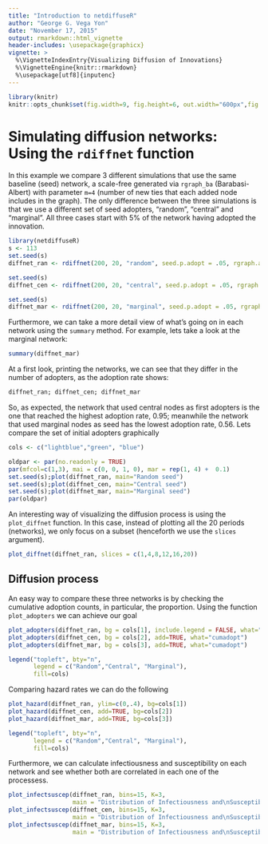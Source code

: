 ```yaml
---
title: "Introduction to netdiffuseR"
author: "George G. Vega Yon"
date: "November 17, 2015"
output: rmarkdown::html_vignette
header-includes: \usepackage{graphicx}
vignette: >
  %\VignetteIndexEntry{Visualizing Diffusion of Innovations}
  %\VignetteEngine{knitr::rmarkdown}
  %\usepackage[utf8]{inputenc}
---
```


```r
library(knitr)
knitr::opts_chunk$set(fig.width=9, fig.height=6, out.width="600px",fig.align = "center")
```


# Simulating diffusion networks: Using the `rdiffnet` function

In this example we compare 3 different simulations that use the same baseline (seed) network, a scale-free generated via `rgraph_ba` (Barabasi-Albert) with parameter `m=4` (number of new ties that each added node includes in the graph). The only difference between the three simulations is that we use a different set of seed adopters, "random", "central" and "marginal". All three cases start with 5% of the network having adopted the innovation.

```r
library(netdiffuseR)
s <- 113
set.seed(s)
diffnet_ran <- rdiffnet(200, 20, "random", seed.p.adopt = .05, rgraph.args = list(m=4))

set.seed(s)
diffnet_cen <- rdiffnet(200, 20, "central", seed.p.adopt = .05, rgraph.args = list(m=4))

set.seed(s)
diffnet_mar <- rdiffnet(200, 20, "marginal", seed.p.adopt = .05, rgraph.args = list(m=4))

```

Furthermore, we can take a more detail view of what's going on in each network using the `summary` method. For example, lets take a look at the marginal network:

```r
summary(diffnet_mar)
```


At a first look, printing the networks, we can see that they differ in the number of adopters, as the adoption rate shows:

```r
diffnet_ran; diffnet_cen; diffnet_mar
```

So, as expected, the network that used central nodes as first adopters is the one that reached the highest adoption rate, 0.95; meanwhile the network that used marginal nodes as seed has the lowest adoption rate, 0.56. Lets compare the set of initial adopters graphically

```r
cols <- c("lightblue","green", "blue")

oldpar <- par(no.readonly = TRUE)
par(mfcol=c(1,3), mai = c(0, 0, 1, 0), mar = rep(1, 4) +  0.1)
set.seed(s);plot(diffnet_ran, main="Random seed")
set.seed(s);plot(diffnet_cen, main="Central seed")
set.seed(s);plot(diffnet_mar, main="Marginal seed")
par(oldpar)
```

An interesting way of visualizing the diffusion process is using the `plot_diffnet` function. In this case, instead of plotting all the 20 periods (networks), we only focus on a subset (henceforth we use the `slices` argument).

```r
plot_diffnet(diffnet_ran, slices = c(1,4,8,12,16,20))
```


## Diffusion process

An easy way to compare these three networks is by checking the cumulative adoption counts, in particular, the proportion. Using the function `plot_adopters` we can achieve our goal

```r
plot_adopters(diffnet_ran, bg = cols[1], include.legend = FALSE, what="cumadopt")
plot_adopters(diffnet_cen, bg = cols[2], add=TRUE, what="cumadopt")
plot_adopters(diffnet_mar, bg = cols[3], add=TRUE, what="cumadopt")

legend("topleft", bty="n",
       legend = c("Random","Central", "Marginal"),
       fill=cols)
```

Comparing hazard rates we can do the following

```r
plot_hazard(diffnet_ran, ylim=c(0,.4), bg=cols[1])
plot_hazard(diffnet_cen, add=TRUE, bg=cols[2])
plot_hazard(diffnet_mar, add=TRUE, bg=cols[3])

legend("topleft", bty="n",
       legend = c("Random","Central", "Marginal"),
       fill=cols)
```

Furthermore, we can calculate infectiousness and susceptibility on each network and see whether both are correlated in each one of the processess.

```r
plot_infectsuscep(diffnet_ran, bins=15, K=3, 
                  main = "Distribution of Infectiousness and\nSusceptibility (Random)")
plot_infectsuscep(diffnet_cen, bins=15, K=3, 
                  main = "Distribution of Infectiousness and\nSusceptibility (Central)")
plot_infectsuscep(diffnet_mar, bins=15, K=3, 
                  main = "Distribution of Infectiousness and\nSusceptibility (Marginal)")
```





